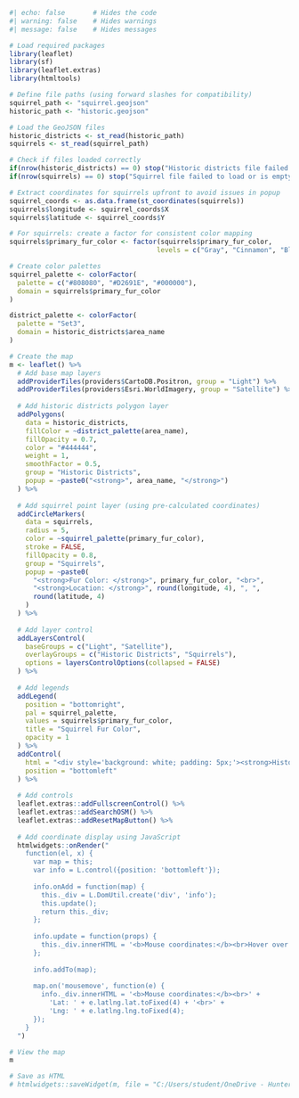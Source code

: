 ```{r}
#| echo: false       # Hides the code
#| warning: false    # Hides warnings
#| message: false    # Hides messages   

# Load required packages
library(leaflet)
library(sf)
library(leaflet.extras)
library(htmltools)

# Define file paths (using forward slashes for compatibility)
squirrel_path <- "squirrel.geojson"
historic_path <- "historic.geojson"

# Load the GeoJSON files
historic_districts <- st_read(historic_path)
squirrels <- st_read(squirrel_path)

# Check if files loaded correctly
if(nrow(historic_districts) == 0) stop("Historic districts file failed to load or is empty")
if(nrow(squirrels) == 0) stop("Squirrel file failed to load or is empty")

# Extract coordinates for squirrels upfront to avoid issues in popup
squirrel_coords <- as.data.frame(st_coordinates(squirrels))
squirrels$longitude <- squirrel_coords$X
squirrels$latitude <- squirrel_coords$Y

# For squirrels: create a factor for consistent color mapping
squirrels$primary_fur_color <- factor(squirrels$primary_fur_color, 
                                     levels = c("Gray", "Cinnamon", "Black"))

# Create color palettes
squirrel_palette <- colorFactor(
  palette = c("#808080", "#D2691E", "#000000"),
  domain = squirrels$primary_fur_color
)

district_palette <- colorFactor(
  palette = "Set3",
  domain = historic_districts$area_name
)

# Create the map
m <- leaflet() %>%
  # Add base map layers
  addProviderTiles(providers$CartoDB.Positron, group = "Light") %>%
  addProviderTiles(providers$Esri.WorldImagery, group = "Satellite") %>%
  
  # Add historic districts polygon layer
  addPolygons(
    data = historic_districts,
    fillColor = ~district_palette(area_name),
    fillOpacity = 0.7,
    color = "#444444",
    weight = 1,
    smoothFactor = 0.5,
    group = "Historic Districts",
    popup = ~paste0("<strong>", area_name, "</strong>")
  ) %>%
  
  # Add squirrel point layer (using pre-calculated coordinates)
  addCircleMarkers(
    data = squirrels,
    radius = 5,
    color = ~squirrel_palette(primary_fur_color),
    stroke = FALSE,
    fillOpacity = 0.8,
    group = "Squirrels",
    popup = ~paste0(
      "<strong>Fur Color: </strong>", primary_fur_color, "<br>",
      "<strong>Location: </strong>", round(longitude, 4), ", ", 
      round(latitude, 4)
    )
  ) %>%
  
  # Add layer control
  addLayersControl(
    baseGroups = c("Light", "Satellite"),
    overlayGroups = c("Historic Districts", "Squirrels"),
    options = layersControlOptions(collapsed = FALSE)
  ) %>%
  
  # Add legends
  addLegend(
    position = "bottomright",
    pal = squirrel_palette,
    values = squirrels$primary_fur_color,
    title = "Squirrel Fur Color",
    opacity = 1
  ) %>%
  addControl(
    html = "<div style='background: white; padding: 5px;'><strong>Historic Districts</strong><br>(See popups for names)</div>",
    position = "bottomleft"
  ) %>%
  
  # Add controls
  leaflet.extras::addFullscreenControl() %>%
  leaflet.extras::addSearchOSM() %>%
  leaflet.extras::addResetMapButton() %>%
  
  # Add coordinate display using JavaScript
  htmlwidgets::onRender("
    function(el, x) {
      var map = this;
      var info = L.control({position: 'bottomleft'});
      
      info.onAdd = function(map) {
        this._div = L.DomUtil.create('div', 'info');
        this.update();
        return this._div;
      };
      
      info.update = function(props) {
        this._div.innerHTML = '<b>Mouse coordinates:</b><br>Hover over map';
      };
      
      info.addTo(map);
      
      map.on('mousemove', function(e) {
        info._div.innerHTML = '<b>Mouse coordinates:</b><br>' + 
          'Lat: ' + e.latlng.lat.toFixed(4) + '<br>' + 
          'Lng: ' + e.latlng.lng.toFixed(4);
      });
    }
  ")

# View the map
m

# Save as HTML
# htmlwidgets::saveWidget(m, file = "C:/Users/student/OneDrive - Hunter - CUNY/Documents/map6/nyc_squirrels_historic_districts.html")
```
